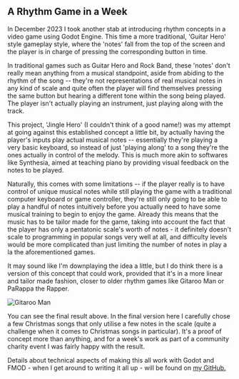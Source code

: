 

<h2 className='text-center'> A Rhythm Game in a Week </h2>

<MyYouTubeEmbed link="https://www.youtube.com/embed/tjGbRya3xdg?si=UJXHLDwQ1cTnGeEt" />

In December 2023 I took another stab at introducing rhythm concepts in a video game using Godot Engine. This time a more
traditional, 'Guitar Hero' style gameplay style, where the 'notes' fall from the top of the screen and the player is in charge
of pressing the corresponding button in time.

In traditional games such as Guitar Hero and Rock Band, these 'notes' don't really mean anything from a musical standpoint,
aside from abiding to the rhythm of the song -- they're not representations of real musical notes in any kind of scale and
quite often the player will find themselves pressing the same button but hearing a different tone within the song being played.
The player isn't actually playing an instrument, just playing along with the track.

This project, 'Jingle Hero' (I couldn't think of a good name!) was my attempt at going against this established concept a little
bit, by actually having the player's inputs play actual musical notes -- essentially they're playing a very basic keyboard, so instead
of just 'playing along' to a song they're the ones actually in control of the melody. This is much more akin to softwares like
Synthesia, aimed at teaching piano by providing visual feedback on the notes to be played.

Naturally, this comes with some limitations -- if the player really is to have control of unique musical notes while still
playing the game with a traditional computer keyboard or game controller, they're still only going to be able to play a handful
of notes intuitively before you actually need to have some musical training to begin to enjoy the game. Already this means that
the music has to be tailor made for the game, taking into account the fact that the player has only a pentatonic scale's worth
of notes - it definitely doesn't scale to programming in popular songs very well at all, and difficulty levels would be more
complicated than just limiting the number of notes in play a la the aforementioned games.

It may sound like I'm downplaying the idea a little, but I do think there is a version of this concept that could work, provided
that it's in a more linear and tailor made fashion, closer to older rhythm games like Gitaroo Man or PaRappa the Rapper.

<Image
    src='/gitaroo.jpg'
    alt='Gitaroo Man'
    width={400}
    height={200}
    className="object-fit justify-center mx-auto"
/>

You can see the final result above. In the final version here I carefully chose a few Christmas songs that only utilise a few
notes in the scale (quite a challenge when it comes to Christmas songs in particular). It's a proof of concept more than anything,
and for a week's work as part of a community charity event I was fairly happy with the result.

Details about technical aspects of making this all work with Godot and FMOD  - when I get around to writing it all up - will be found on <a href="https://github.com/ChrisSeadon">my GitHub.</a>